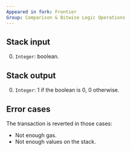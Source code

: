 ```yaml
---
Appeared in fork: Frontier
Group: Comparison & Bitwise Logic Operations
---
```


## Stack input

0. `Integer`: boolean.

## Stack output

0. `Integer`: 1 if the boolean is 0, 0 otherwise.

## Error cases

The transaction is reverted in those cases:
- Not enough gas.
- Not enough values on the stack.

